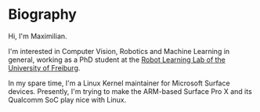 # Biography

Hi, I'm Maximilian.

I'm interested in Computer Vision, Robotics and Machine Learning in general, working as a PhD student at the <a href="https://rl.uni-freiburg.de">Robot Learning Lab of the University of Freiburg</a>.

In my spare time, I'm a Linux Kernel maintainer for Microsoft Surface devices.
Presently, I'm trying to make the ARM-based Surface Pro X and its Qualcomm SoC play nice with Linux.
